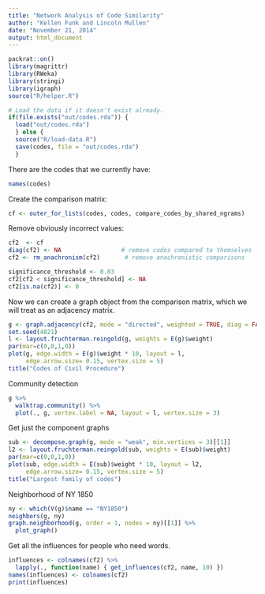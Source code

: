 ```yaml
---
title: "Network Analysis of Code Similarity"
author: "Kellen Funk and Lincoln Mullen"
date: "November 21, 2014"
output: html_document
---
```


```r
packrat::on()
library(magrittr)
library(RWeka)
library(stringi)
library(igraph)
source("R/helper.R")

# Load the data if it doesn't exist already.
if(file.exists("out/codes.rda")) {
  load("out/codes.rda")
  } else {
  source("R/load-data.R")
  save(codes, file = "out/codes.rda")
  }
```

There are the codes that we currently have:

```r
names(codes)
```

Create the comparison matrix:

```r
cf <- outer_for_lists(codes, codes, compare_codes_by_shared_ngrams)
```

Remove obviously incorrect values:

```r
cf2  <- cf
diag(cf2) <- NA                 # remove codes compared to themselves
cf2 <- rm_anachronism(cf2)       # remove anachronistic comparisons

significance_threshold <- 0.03
cf2[cf2 < significance_threshold] <- NA
cf2[is.na(cf2)] <- 0
```

Now we can create a graph object from the comparison matrix, which we will treat as an adjacency matrix.

```r
g <- graph.adjacency(cf2, mode = "directed", weighted = TRUE, diag = FALSE) 
set.seed(4821)
l <- layout.fruchterman.reingold(g, weights = E(g)$weight)
par(mar=c(0,0,1,0))
plot(g, edge.width = E(g)$weight * 10, layout = l,
     edge.arrow.size= 0.15, vertex.size = 5)
title("Codes of Civil Procedure")
```

Community detection

```r
g %>%
  walktrap.community() %>%
  plot(., g, vertex.label = NA, layout = l, vertex.size = 3)
```


Get just the component graphs

```r
sub <- decompose.graph(g, mode = "weak", min.vertices = 3)[[1]]
l2 <- layout.fruchterman.reingold(sub, weights = E(sub)$weight)
par(mar=c(0,0,1,0))
plot(sub, edge.width = E(sub)$weight * 10, layout = l2,
     edge.arrow.size= 0.15, vertex.size = 5)
title("Largest family of codes")
```

Neighborhood of NY 1850

```r
ny <- which(V(g)$name == "NY1850")
neighbors(g, ny)
graph.neighborhood(g, order = 1, nodes = ny)[[1]] %>%
  plot_graph()
```

Get all the influences for people who need words.

```r
influences <- colnames(cf2) %>%
  lapply(., function(name) { get_influences(cf2, name, 10) })
names(influences) <- colnames(cf2)
print(influences)
```


